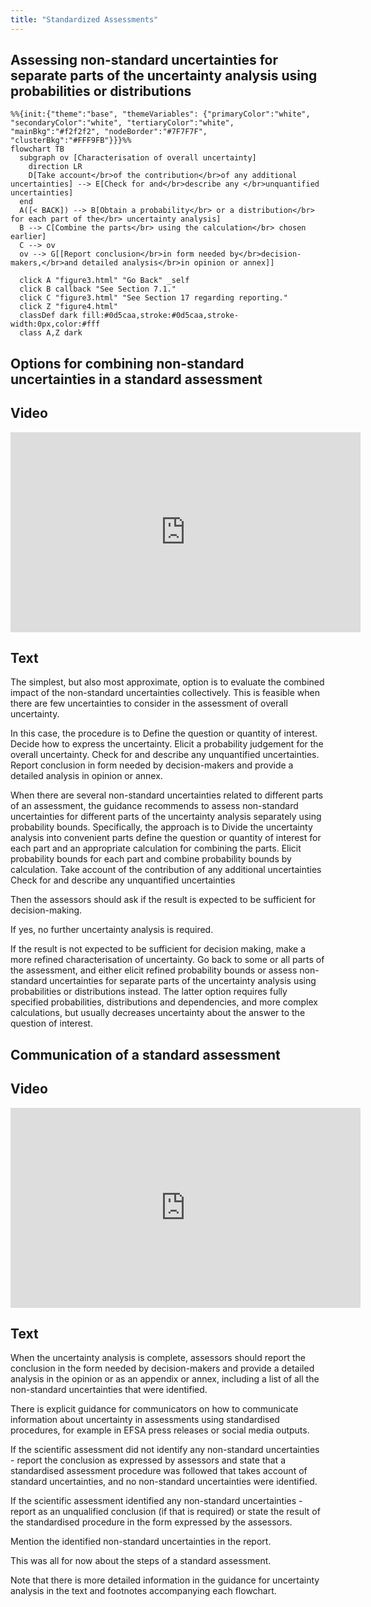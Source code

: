 ```yaml
---
title: "Standardized Assessments"
---
```


## Assessing non-standard uncertainties for separate parts of the uncertainty analysis using probabilities or distributions


:::{.column-page-inset}
```mermaid
%%{init:{"theme":"base", "themeVariables": {"primaryColor":"white", "secondaryColor":"white", "tertiaryColor":"white", "mainBkg":"#f2f2f2", "nodeBorder":"#7F7F7F", "clusterBkg":"#FFF9FB"}}}%%
flowchart TB
  subgraph ov [Characterisation of overall uncertainty]
    direction LR
    D[Take account</br>of the contribution</br>of any additional uncertainties] --> E[Check for and</br>describe any </br>unquantified uncertainties]
  end
  A([< BACK]) --> B[Obtain a probability</br> or a distribution</br> for each part of the</br> uncertainty analysis]
  B --> C[Combine the parts</br> using the calculation</br> chosen earlier]
  C --> ov
  ov --> G[[Report conclusion</br>in form needed by</br>decision-makers,</br>and detailed analysis</br>in opinion or annex]]
  
  click A "figure3.html" "Go Back" _self
  click B callback "See Section 7.1."
  click C "figure3.html" "See Section 17 regarding reporting."
  click Z "figure4.html"
  classDef dark fill:#0d5caa,stroke:#0d5caa,stroke-width:0px,color:#fff
  class A,Z dark
```
:::

## Options for combining non-standard uncertainties in a standard assessment

:::: {.panel-tabset}

## Video

<iframe width="560px" height="320px" allowfullscreen="true" allow="autoplay *" title="Sequence_SA2_CombiningNonStandardUncertainties" src="https://lu.instructuremedia.com/embed/87845c5a-b0a2-4c79-91b0-6722ae9a827d" frameborder="0"></iframe>

## Text

The simplest, but also most approximate, option is to evaluate the combined impact of the non-standard uncertainties collectively. This is feasible when there are few uncertainties to consider in the assessment of overall uncertainty. 

In this case, the procedure is to 
Define the question or quantity of interest. 
Decide how to express the uncertainty.
Elicit a probability judgement for the overall uncertainty.
Check for and describe any unquantified uncertainties.
Report conclusion in form needed by decision-makers and provide a detailed analysis in opinion or annex.

When there are several non-standard uncertainties related to different parts of an assessment, the guidance recommends to 
assess non-standard uncertainties for different parts of the uncertainty analysis separately using probability bounds.
Specifically, the approach is to
Divide the uncertainty analysis into convenient parts 
define the question or quantity of interest for each part 
and an appropriate calculation for combining the parts.
Elicit probability bounds for each part and combine probability bounds by calculation.
Take account of the contribution of any additional uncertainties
Check for and describe any unquantified uncertainties

Then the assessors should ask if the result is expected to be sufficient for decision-making. 

If yes, no further uncertainty analysis is required. 

If the result is not expected to be sufficient for decision making, make a more refined characterisation of uncertainty. Go back to some or all parts of the assessment, and either elicit refined probability bounds or 
assess non-standard uncertainties for separate parts of the uncertainty analysis using probabilities or distributions instead. 
The latter option requires fully specified probabilities, distributions and dependencies, and more complex calculations, but usually decreases uncertainty about the answer to the question of interest.


::::


## Communication of a standard assessment

:::: {.panel-tabset}

## Video

<iframe width="560px" height="320px" allowfullscreen="true" allow="autoplay *" title="Sequence_SA3_CommStandardAssessment" src="https://lu.instructuremedia.com/embed/8bd5490b-c048-4bc6-9ab9-4ce4e0f1b917" frameborder="0"></iframe>

## Text

When the uncertainty analysis is complete, assessors should report the conclusion in the form needed by decision-makers and provide a detailed analysis in the opinion or as an appendix or annex, including a list of all the non-standard uncertainties that were identified.

There is explicit guidance for communicators on how to communicate information about uncertainty in assessments using standardised procedures, for example in EFSA press releases or social media outputs. 

If the scientific assessment did not identify any non-standard uncertainties - report the conclusion as expressed by assessors and state that a standardised assessment procedure was followed that takes account of standard uncertainties, and no non-standard uncertainties were identified.

If the scientific assessment identified any non-standard uncertainties - report as an unqualified conclusion (if that is required) or state the result of the standardised procedure in the form expressed by the assessors.

Mention the identified non-standard uncertainties in the report. 

This was all for now about the steps of a standard assessment. 

Note that there is more detailed information in the guidance for uncertainty analysis in the text and footnotes accompanying each flowchart.

::::



